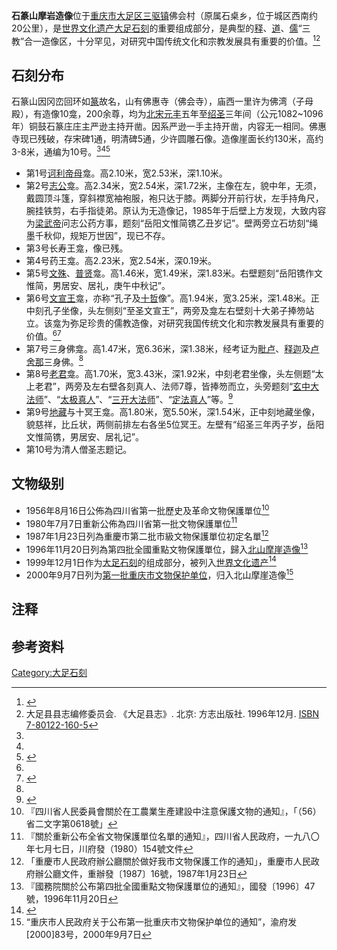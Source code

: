 {{msg:四川省文物保護單位
|名稱 = 石篆山摩岩造像
|編號 = 58
|圖片 = 
|級別 = S01
|分類 = 
|時代 = [[宋代|宋代]]
|地点 = [[四川省|四川省]][[江津專區|江津專區]][[大足縣|大足縣]]
|坐標 =
|登錄 = 1956年8月16日
}}
{{msg:四川省文物保護單位
|名稱 = 石篆山摩崖造像
|編號 = 52
|圖片 = 
|級別 = S1
|分類 = 
|時代 = [[宋代|宋代]]
|地点 = [[四川省|四川省]][[大足縣|大足縣]]
|坐標 =
|登錄 = 1980年7月7日
}}
{{msg:重慶市文物保護單位
|名稱 = 石篆山摩崖造像
|編號 = 26
|圖片 = 
|級別 = 3
|分類 = 
|時代 = 宋
|地点 = [[大足縣|大足縣]][[石桌鄉|石桌鄉]]石篆山
|坐標 = 
|登錄 = 1987年1月23日
}}
{{msg:四川省文物保護單位
|名稱 = 石篆山摩崖造像
|編號 = 歸併-8
|圖片 = 
|級別 = 104
|分類 = 
|時代 = 宋
|地点 = [[四川省|四川省]][[大足縣|大足縣]]
|坐標 =
|登錄 = 1996年11月20日
}}
{{msg:重慶市文物保護單位
|名稱 = [[北山摩崖造像|北山摩崖造像]]（包括[[佛灣|佛灣]]、[[觀音坡|觀音坡]]、[[佛耳崖摩崖造像|佛耳崖]]、[[營盤坡|營盤坡]]、[[大足多寶塔|多寶塔]]以及[[南山摩崖造像|南山]]、石篆山摩崖造像）
|編號 = 76
|圖片 = 
|級別 = 5
|分類 = 
|時代 = 唐代至宋代
|地点 = [[大足縣|大足縣]][[龙岗街道_(重庆市)|龍崗鎮]]龍崗村（北山）、[[龙岗街道_(重庆市)|城東鄉]]群力村（南山）、[[三驱镇|石桌鄉]]佛會村（石篆山）
|坐標 = 
|登錄 = 2000年9月7日
}}
'''石篆山摩岩造像'''位于[[重庆市|重庆市]][[大足区|大足区]][[三驱镇|三驱镇]]佛会村（原属石桌乡，位于城区西南约20公里），是[[世界文化遗产|世界文化遗产]][[大足石刻|大足石刻]]的重要组成部分，是典型的[[佛教|释]]、[[道教|道]]、[[儒教_(宗教)|儒]]“三教”合一造像区，十分罕见，对研究中国传统文化和宗教发展具有重要的价值。<ref name=":0">{{Cite web|url=http://www.dzshike.com/article/detail.html?a_id=152|title=石篆山简介 石篆山 - 大足石刻研究院官网|accessdate=2018-09-08|work=www.dzshike.com}}{{Dead link|date=2019年6月 |bot=InternetArchiveBot |fix-attempted=yes }}</ref><ref name=":1">大足县县志编修委员会. 《大足县志》. 北京: 方志出版社. 1996年12月. [[Special:网络书源/7-80122-160-5|ISBN 7-80122-160-5]]</ref>

== 石刻分布 ==
石篆山因冈峦回环如[[篆书|篆]]故名，山有佛惠寺（佛会寺），庙西一里许为佛湾（子母殿），有造像10龛{{notetag|现存石篆山《严逊碑》显示严逊发功德造像共计十四处，经考证一为“毗卢释迦弥勒佛龛”实为两处造像的合称，一为现编第7号的毗卢、释迦及卢舍那三身佛龛，一为“佛会之塔”上的弥勒佛龛。<ref name="十四">高秀军. 大足石篆山石刻“十四龛”造像问题考[A]. .大足学刊（第一辑）[C].:,2016:12.</ref>}}，200余尊，均为[[北宋|北宋]][[元丰_(北宋)|元丰]]五年至[[绍圣|绍圣]]三年间（公元1082~1096年）铜鼓石篆庄庄主严逊主持开凿。因系严逊一手主持开凿，内容无一相同。佛惠寺现已残破，存宋碑1通，明清碑5通，少许圆雕石像。造像崖面长约130米，高约3-8米，通编为10号。<ref name=":0" /><ref name=":1" /><ref>{{Cite web|url=https://fo.ifeng.com/special/dazushike/dazushizhuanshanshike/detail_2012_03/27/13475024_0.shtml|title=大足石刻：石篆山石刻 儒释道三教共处奇观_佛教频道_凤凰网|accessdate=2018-09-08|work=fo.ifeng.com|archive-date=2018-09-09|archive-url=https://web.archive.org/web/20180909000432/https://fo.ifeng.com/special/dazushike/dazushizhuanshanshike/detail_2012_03/27/13475024_0.shtml|dead-url=no}}</ref>

* 第1号[[诃利帝母|诃利帝母]]龛。高2.10米，宽2.53米，深1.10米。
*第2号[[宝志禅师|志公]]龛{{notetag|原称[[鲁班|鲁班]]龛（因为未发现造像记且被“绳墨千秋仰，规矩万世因”及造像所持器物误导，此描述最早见于[[清朝|清]][[道光|道光]]十六年（1936年）李型典《 游石篆山记》: （此完像）“左手携尺 , 右手执剪 , 旁一弟子肩挑法物 , 中一碑 , 刻‘匠师宗坊’四字者 , 有鲁班完”<ref>郭鸿厚、陈习删等. 中国地方志集成·四川府县志辑42 民国重修大足县志. 成都: 巴蜀书社. 1992. [[Special:网络书源/7-80523-478-7|ISBN 7-80523-478-7]].</ref>，1955年陈习删《大足石刻志略》与1985年四川省社会科学出版社《大足石刻内容总目》均从此说），1985年发现造像记后由造像记内容可知应为志公龛。同时可从今存佛惠寺中《严逊碑》中有提到“志公和尚龛”、未提到“鲁班龛”相印证。<ref name="志公">陈明光.大足石篆山石窟“鲁班龛”当为“志公和尚龛”[J].文物,1987(01):81-82.</ref>}}。高2.34米，宽2.54米，深1.72米，主像在左，貌中年，无须，戴圆顶斗篷，穿斜襟宽袖袍服，袍只达于膝。两脚分开前行状，左手持角尺，腕挂铁剪，右手指徒弟。原认为无造像记，1985年于后壁上方发现，大致内容为[[梁武帝|梁武帝]]问志公药方事{{notetag|《[[五灯会元|五灯会元]]·[[s:五燈會元/卷第二|卷二]]》中亦有类似记载：[[天监|天鑒]]二年（503年）梁武帝詔問：「弟子煩惑未除，何以治之？」<ref name="志公"/>}}，题刻“岳阳文惟简{{NoteTag|文惟简为岳阳籍民间石匠，据说是严逊的亲戚，深受道教与民间杂教的影响（这也是石篆山摩崖造像“三教合一”的原因之一），与其子居安、居礼、居政、居用参与石篆山摩崖造像的雕刻。}}镌乙丑{{notetag|[[北宋|北宋]][[元丰_(北宋)|元丰]]八年（1085年）。}}岁记”。壁两旁立石坊刻“绳墨千秋仰，规矩万世因”，现已不存。
*第3号长寿王龛，像已残。
*第4号药王龛。高2.23米，宽2.54米，深0.19米。
*第5号[[文殊菩萨|文殊]]、[[普贤菩萨|普贤]]龛。高1.46米，宽1.49米，深1.83米。右壁题刻“岳阳镌作文惟简，男居安、居礼，庚午{{notetag|[[北宋|北宋]][[元丰_(北宋)|元丰]]十三年（1090年）。}}中秋记”。
*第6号[[孔子|文宣王]]龛，亦称“孔子及[[孔门十哲|十哲]]像”。高1.94米，宽3.25米，深1.48米。正中刻孔子坐像，头左侧刻“至圣文宣王”{{NoteTag|“至圣文宣王”，为[[北宋|北宋]][[大中祥符|大中祥符]]五年（1012年）[[宋真宗|宋真宗]]为避[[宋圣祖|宋圣祖]]赵玄朗讳由“玄圣文宣王”所改。}}，两旁及龛左右壁刻十大弟子捧笏站立{{NoteTag|其左由内至外为[[颜回|颜回]]、[[闵损|闵损]]、[[冉有|冉有]]、[[言偃|言偃]]、[[端木赐|端木]]，其右由内至外为[[仲由|仲由]]、[[冉耕|冉耕]]、[[宰我|宰我]]、[[冉求|冉求]]、[[卜商|卜商]]。冉有、冉求本一人，为刻者误，漏刻[[冉雍|冉雍]]。}}。该龛为弥足珍贵的儒教造像，对研究我国传统文化和宗教发展具有重要的价值。<ref name=":0" /><ref>{{Cite web|url=http://pic.foxue.org/2008/fjtp_0412/642.html|title=石篆山第6号孔子及十哲像 北宋_西南石窟_佛教图片-佛学在线|accessdate=2018-09-08|work=pic.foxue.org|archive-date=2018-09-09|archive-url=https://web.archive.org/web/20180909000314/http://pic.foxue.org/2008/fjtp_0412/642.html|dead-url=no}}</ref>
*第7号三身佛龛。高1.47米，宽6.36米，深1.38米，经考证为[[毗卢遮那佛|毗卢]]、[[释迦牟尼|释迦]]及[[毗卢遮那佛|卢舍那]]三身佛。<ref name="十四"/>
*第8号[[太上老君|老君]]龛。高1.70米，宽3.43米，深1.92米，中刻老君坐像，头左侧题“太上老君”，两旁及左右壁各刻真人、法师7尊，皆捧笏而立，头旁题刻“[[玄中大法师|玄中大法师]]”、“[[太极真人|太极真人]]”、“[[三开大法师|三开大法师]]”、“[[定法真人|定法真人]]”等。<ref>{{Cite web|url=http://pic.foxue.org/2008/fjtp_0412/641.html|title=石篆山第8号老君龛 北宋_西南石窟_佛教图片-佛学在线|accessdate=2018-09-08|work=pic.foxue.org|archive-date=2018-09-09|archive-url=https://web.archive.org/web/20180909000338/http://pic.foxue.org/2008/fjtp_0412/641.html|dead-url=no}}</ref>
*第9号[[地藏菩萨|地藏]]与十冥王龛。高1.80米，宽5.50米，深1.54米，正中刻地藏坐像，貌慈祥，比丘状，两侧前排左右各坐5位冥王。左壁有“绍圣三年丙子岁{{NoteTag|[[北宋|北宋]][[绍圣|绍圣]]三年（1096年）。}}，岳阳文惟简镌，男居安、居礼记”。
*第10号为清人僧圣志题记。

== 文物级别 ==

* 1956年8月16日公佈為四川省第一批歷史及革命文物保護單位<ref>『四川省人民委員會關於在工農業生產建設中注意保護文物的通知』，「（56）省二文字第0618號」</ref>
* 1980年7月7日重新公佈為四川省第一批文物保護單位<ref>『關於重新公布全省文物保護單位名單的通知』，四川省人民政府，一九八〇年七月七日，川府發（1980）154號文件</ref>
* 1987年1月23日列為重慶市第二批市級文物保護單位初定名單<ref>「重慶市人民政府辦公廳關於做好我市文物保護工作的通知」，重慶市人民政府辦公廳文件，重辦發〔1987〕16號，1987年1月23日</ref>
* 1996年11月20日列為第四批全國重點文物保護單位，歸入[[北山摩崖造像|北山摩崖造像]]<ref>『國務院關於公布第四批全國重點文物保護單位的通知』，國發〔1996〕47號，1996年11月20日</ref>
* 1999年12月1日作为[[大足石刻|大足石刻]]的组成部分，被列入[[世界文化遗产|世界文化遗产]]<ref>{{Cite web|url=http://whc.unesco.org/en/list/912/|title=Dazu Rock Carvings|accessdate=2018-09-08|author=|date=|last=Centre|first=UNESCO World Heritage|work=whc.unesco.org|publisher=|language=en|quote=The late 11thcentury Song dynasty carvings at Shizhuanshan extend over 130m and depict Buddhist, Taoist and Confucian images in a rare tripartite arrangement.|archive-date=2018-09-08|archive-url=https://web.archive.org/web/20180908130737/http://whc.unesco.org/en/list/912/|dead-url=no}}</ref>
* 2000年9月7日列为[[重庆市文物保护单位|第一批重庆市文物保护单位]]，归入北山摩崖造像<ref>“重庆市人民政府关于公布第一批重庆市文物保护单位的通知”，渝府发[2000]83号，2000年9月7日</ref>

== 注释 ==
{{NoteFoot}}

==参考资料==
{{reflist}}
{{重慶全國重點文物保護單位}}
{{大足石刻}}
[[Category:大足石刻|Category:大足石刻]]